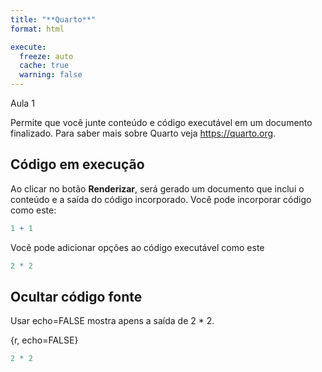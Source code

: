 ```yaml
---
title: "**Quarto**"
format: html

execute: 
  freeze: auto
  cache: true
  warning: false
---
```


Aula 1

Permite que você junte conteúdo e código executável em um documento finalizado. Para saber mais sobre Quarto veja <https://quarto.org>.

## Código em execução

Ao clicar no botão **Renderizar**, será gerado um documento que inclui o conteúdo e a saída do código incorporado. Você pode incorporar código como este:

```r
1 + 1
```

Você pode adicionar opções ao código executável como este

```r
2 * 2
```

## Ocultar código fonte

Usar echo=FALSE mostra apens a saída de 2 * 2.

{r, echo=FALSE}

```r
2 * 2
```



